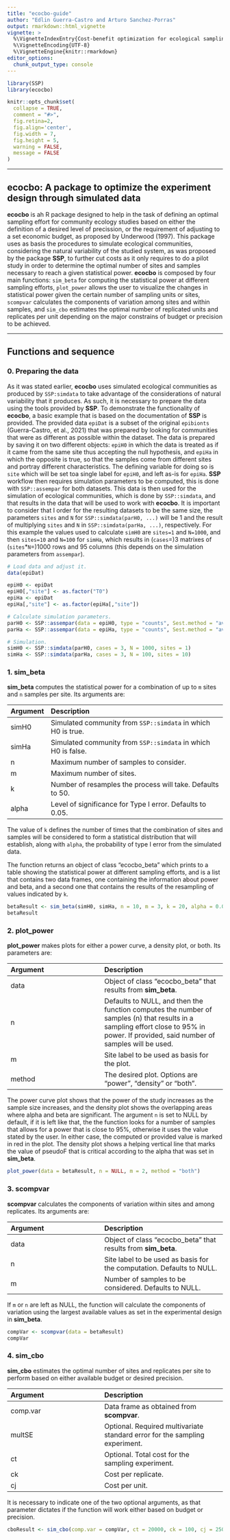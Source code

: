```yaml
---
title: "ecocbo-guide"
author: "Edlin Guerra-Castro and Arturo Sanchez-Porras"
output: rmarkdown::html_vignette
vignette: >
  %\VignetteIndexEntry{Cost-benefit optimization for ecological sampling, from simulated communty data}
  %\VignetteEncoding{UTF-8}
  %\VignetteEngine{knitr::rmarkdown}
editor_options: 
  chunk_output_type: console
---
```


```r
library(SSP)
library(ecocbo)

knitr::opts_chunk$set(
  collapse = TRUE,
  comment = "#>",
  fig.retina=2,
  fig.align='center',
  fig.width = 7, 
  fig.height = 5,
  warning = FALSE,
  message = FALSE
)
```
------------

## ecocbo: A package to optimize the experiment design through simulated data

**ecocbo** is ah R package designed to help in the task of defining an optimal sampling effort for community ecology studies based on either the definition of a desired level of precission, or the requirement of adjusting to a set economic budget, as proposed by Underwood (1997).
This package uses as basis the procedures to simulate ecological communities, considering the natural variability of the studied system, as was proposed by the package **SSP**, to further cut costs as it only requires to do a pilot study in order to determine the optimal number of sites and samples necessary to reach a given statistical power.
**ecocbo** is composed by four main functions: `sim_beta` for computing the statistical power at different sampling efforts, `plot_power` allows the user to visualize the changes in statistical power given the certain number of sampling units or sites, `scompvar` calculates the components of variation among sites and within samples, and `sim_cbo` estimates the optimal number of replicated units and replicates per unit depending on the major constrains of budget or precision to be achieved.

------------

## Functions and sequence
### 0. Preparing the data

As it was stated earlier, **ecocbo** uses simulated ecological communities as produced by `SSP:simdata` to take advantage of the considerations of natural variability that it produces. As such, it is necessary to prepare the data using the tools provided by **SSP**.
To demonstrate the functionality of **ecocbo**, a basic example that is based on the documentation of **SSP** is provided.
The provided data `epiDat` is a subset of the original `epibionts` (Guerra-Castro, et al., 2021) that was prepared by looking for communities that were as different as possible within the dataset. The data is prepared by saving it on two different objects: `epiH0` in which the data is treated as if it came from the same site thus accepting the null hypothesis, and `epiHa` in which the opposite is true, so that the samples come from different sites and portray different characteristics. The defining variable for doing so is `site` which will be set toa single label for `epiH0`, and left as-is for `epiHa`.
**SSP** workflow then requires simulation parameters to be computed, this is done with `SSP::assempar` for both datasets. This data is then used for the simulation of ecological communities, which is done by `SSP::simdata`, and that results in the data that will be used to work with **ecocbo**.
It is important to consider that I order for the resulting datasets to be the same size, the parameters `sites` and `N` for `SSP::simdata(parH0, ...)` will be 1 and the result of multiplying `sites` and `N` in `SSP::simdata(parHa, ...)`, respectively. For this example the values used to calculate `simH0` are `sites=1` and `N=1000`, and then `sites=10` and `N=100` for `simHa`, which results in (`cases`=)3 matrixes of (`sites`*`N`=)1000 rows and 95 columns (this depends on the simulation parameters from `assempar`).

```r
# Load data and adjust it.
data(epiDat)

epiH0 <- epiDat
epiH0[,"site"] <- as.factor("T0")
epiHa <- epiDat
epiHa[,"site"] <- as.factor(epiHa[,"site"])

# Calculate simulation parameters.
parH0 <- SSP::assempar(data = epiH0, type = "counts", Sest.method = "average")
parHa <- SSP::assempar(data = epiHa, type = "counts", Sest.method = "average")

# Simulation.
simH0 <- SSP::simdata(parH0, cases = 3, N = 1000, sites = 1)
simHa <- SSP::simdata(parHa, cases = 3, N = 100, sites = 10)

```

### 1. sim_beta
**sim_beta** computes the statistical power for a combination of up to `m` sites and `n` samples per site. Its arguments are: 

| Argument | Description |
|:---------|:------------|
| simH0 | Simulated community from `SSP::simdata` in which H0 is true. |
| simHa| Simulated community from `SSP::simdata` in which H0 is false. |
| n | Maximum number of samples to consider. |
| m | Maximum number of sites. |
| k | Number of resamples the process will take. Defaults to 50. |
| alpha | Level of significance for Type I error. Defaults to 0.05. |

The value of `k` defines the number of times that the combination of sites and samples will be considered to form a statistical distribution that will establish, along with `alpha`, the probability of type I error from the simulated data.

The function returns an object of class "ecocbo_beta" which prints to a table showing the statistical power at different sampling efforts, and is a list that contains two data frames, one containing the information about power and beta, and a second one that contains the results of the resampling of values indicated by `k`.

```r
betaResult <- sim_beta(simH0, simHa, n = 10, m = 3, k = 20, alpha = 0.05)
betaResult

```

### 2. plot_power
**plot_power** makes plots for either a power curve, a density plot, or both. Its parameters are:

| Argument | Description |
|:---------|:------------|
| data | Object of class "ecocbo_beta" that results from **sim_beta**. |
| n | Defaults to NULL, and then the function computes the number of samples (n) that results in a sampling effort close to 95% in power. If provided, said number of samples will be used. |
| m | Site label to be used as basis for the plot. |
| method | The desired plot. Options are "power", "density" or "both". |

The power curve plot shows that the power of the study increases as the sample size increases, and the density plot shows the overlapping areas where alpha and beta are significant.
The argument `n` is set to NULL by default, if it is left like that, the the function looks for a number of samples that allows for a power that is close to 95%, otherwise it uses the value stated by the user. In either case, the computed or provided value is marked in red in the plot.
The density plot shows a helping vertical line that marks the value of pseudoF that is critical according to the alpha that was set in **sim_beta**.

```r
plot_power(data = betaResult, n = NULL, m = 2, method = "both")

```

### 3. scompvar
**scompvar** calculates the components of variation within sites and among replicates. Its arguments are:

| Argument | Description |
|:---------|:------------|
| data | Object of class "ecocbo_beta" that results from **sim_beta**. |
| n | Site label to be used as basis for the computation. Defaults to NULL. |
| m | Number of samples to be considered. Defaults to NULL. |

If `m` or `n` are left as NULL, the function will calculate the components of variation using the largest available values as set in the experimental design in **sim_beta**.

```r
compVar <- scompvar(data = betaResult)
compVar

```

### 4. sim_cbo
**sim_cbo** estimates the optimal number of sites and replicates per site to perform based on either available budget or desired precision.


| Argument | Description |
|:---------|:------------|
| comp.var | Data frame as obtained from **scompvar**. |
| multSE | Optional. Required multivariate standard error for the sampling experiment. |
| ct | Optional. Total cost for the sampling experiment. |
| ck | Cost per replicate. |
| cj | Cost per unit. |

It is necessary to indicate one of the two optional arguments, as that parameter dictates if the function will work either based on budget or precision.

```r
cboResult <- sim_cbo(comp.var = compVar, ct = 20000, ck = 100, cj = 2500)

```




















